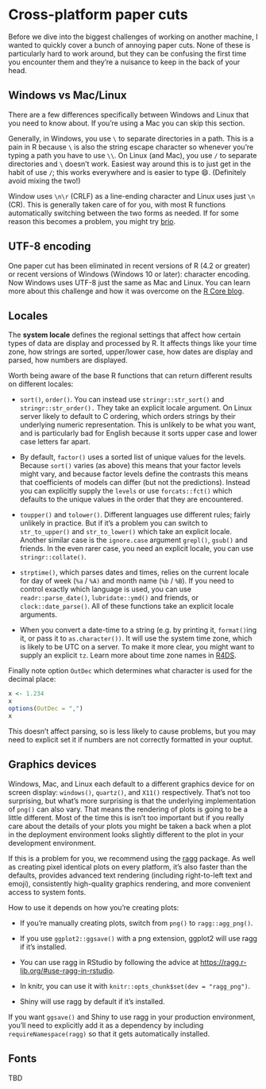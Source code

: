 # Cross-platform paper cuts

Before we dive into the biggest challenges of working on another machine, I wanted to quickly cover a bunch of annoying paper cuts. None of these is particularly hard to work around, but they can be confusing the first time you encounter them and they're a nuisance to keep in the back of your head.

## Windows vs Mac/Linux

There are a few differences specifically between Windows and Linux that you need to know about. If you're using a Mac you can skip this section.

Generally, in Windows, you use `\` to separate directories in a path. This is a pain in R because `\` is also the string escape character so whenever you're typing a path you have to use `\\`. On Linux (and Mac), you use `/` to separate directories and `\` doesn't work. Easiest way around this is to just get in the habit of use `/`; this works everywhere and is easier to type 😄. (Definitely avoid mixing the two!)

Window uses `\n\r` (CRLF) as a line-ending character and Linux uses just `\n` (CR). This is generally taken care of for you, with most R functions automatically switching between the two forms as needed. If for some reason this becomes a problem, you might try [brio](https://brio.r-lib.org).

::: callout-note
## UTF-8 encoding

One paper cut has been eliminated in recent versions of R (4.2 or greater) or recent versions of Windows (Windows 10 or later): character encoding. Now Windows uses UTF-8 just the same as Mac and Linux. You can learn more about this challenge and how it was overcome on the [R Core blog](https://blog.r-project.org/2022/11/07/issues-while-switching-r-to-utf-8-and-ucrt-on-windows/){.uri}.
:::

## Locales

The **system locale** defines the regional settings that affect how certain types of data are display and processed by R. It affects things like your time zone, how strings are sorted, upper/lower case, how dates are display and parsed, how numbers are displayed.

Worth being aware of the base R functions that can return different results on different locales:

-   `sort()`, `order()`. You can instead use `stringr::str_sort()` and `stringr::str_order().` They take an explicit locale argument. On Linux server likely to default to C ordering, which orders strings by their underlying numeric representation. This is unlikely to be what you want, and is particularly bad for English because it sorts upper case and lower case letters far apart.

-   By default, `factor()` uses a sorted list of unique values for the levels. Because `sort()` varies (as above) this means that your factor levels might vary, and because factor levels define the contrasts this means that coefficients of models can differ (but not the predictions). Instead you can explicitly supply the `levels` or use `forcats::fct()` which defaults to the unique values in the order that they are encountered.

-   `toupper()` and `tolower()`. Different languages use different rules; fairly unlikely in practice. But if it's a problem you can switch to `str_to_upper()` and `str_to_lower()` which take an explicit locale. Another similar case is the `ignore.case` argument `grepl()`, `gsub()` and friends. In the even rarer case, you need an explicit locale, you can use `stringr::collate()`.

-   `strptime()`, which parses dates and times, relies on the current locale for day of week (`%a` / `%A)` and month name (`%b` / `%B`). If you need to control exactly which language is used, you can use `readr::parse_date()`, `lubridate::ymd()` and friends, or `clock::date_parse()`. All of these functions take an explicit locale arguments.

-   When you convert a date-time to a string (e.g. by printing it, `format()`ing it, or pass it to `as.character())`. It will use the system time zone, which is likely to be UTC on a server. To make it more clear, you might want to supply an explicit `tz`. Learn more about time zone names in [R4DS](https://r4ds.hadley.nz/datetimes.html#time-zones).

Finally note option `OutDec` which determines what character is used for the decimal place:

```R
x <- 1.234
x
options(OutDec = ",")
x
```

This doesn't affect parsing, so is less likely to cause problems, but you may need to explicit set it if numbers are not correctly formatted in your ouptut.

## Graphics devices

Windows, Mac, and Linux each default to a different graphics device for on screen display: `windows()`, `quartz()`, and `X11()` respectively. That's not too surprising, but what's more surprising is that the underlying implementation of `png()` can also vary. That means the rendering of plots is going to be a little different. Most of the time this is isn't too important but if you really care about the details of your plots you might be taken a back when a plot in the deployment environment looks slightly different to the plot in your development environment.

If this is a problem for you, we recommend using the [ragg](https://ragg.r-lib.org) package. As well as creating pixel identical plots on every platform, it's also faster than the defaults, provides advanced text rendering (including right-to-left text and emoji), consistently high-quality graphics rendering, and more convenient access to system fonts.

How to use it depends on how you're creating plots:

-   If you're manually creating plots, switch from `png()` to `ragg::agg_png()`.

-   If you use `ggplot2::ggsave()` with a png extension, ggplot2 will use ragg if it's installed.

-   You can use ragg in RStudio by following the advice at <https://ragg.r-lib.org/#use-ragg-in-rstudio>.

-   In knitr, you can use it with `knitr::opts_chunk$set(dev = "ragg_png")`.

-   Shiny will use ragg by default if it's installed.

If you want `ggsave()` and Shiny to use ragg in your production environment, you'll need to explicitly add it as a dependency by including `requireNamespace(ragg)` so that it gets automatically installed.

## Fonts

TBD
